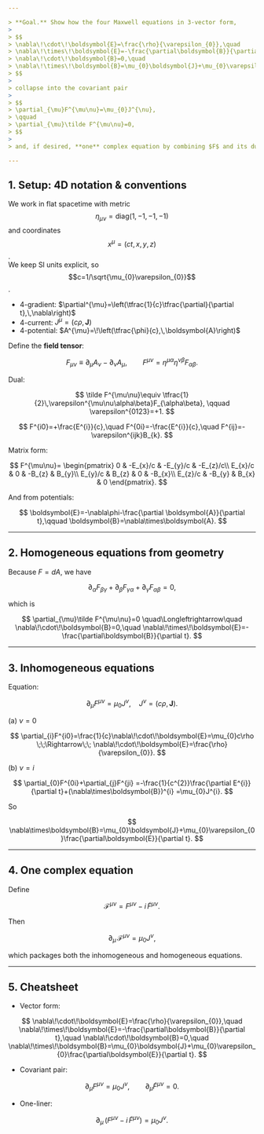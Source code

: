 ```yaml
---

> **Goal.** Show how the four Maxwell equations in 3-vector form,
>
> $$
> \nabla\!\cdot\!\boldsymbol{E}=\frac{\rho}{\varepsilon_{0}},\quad
> \nabla\!\times\!\boldsymbol{E}=-\frac{\partial\boldsymbol{B}}{\partial t},\quad
> \nabla\!\cdot\!\boldsymbol{B}=0,\quad
> \nabla\!\times\!\boldsymbol{B}=\mu_{0}\boldsymbol{J}+\mu_{0}\varepsilon_{0}\frac{\partial\boldsymbol{E}}{\partial t}.
> $$
>
> collapse into the covariant pair
>
> $$
> \partial_{\mu}F^{\mu\nu}=\mu_{0}J^{\nu},
> \qquad
> \partial_{\mu}\tilde F^{\mu\nu}=0,
> $$
>
> and, if desired, **one** complex equation by combining $F$ and its dual.

---
```


## 1. Setup: 4D notation & conventions

We work in flat spacetime with metric $$\eta_{\mu\nu}=\mathrm{diag}(1,-1,-1,-1)$$ and coordinates $$x^{\mu}=(ct,x,y,z)$$.  
We keep SI units explicit, so $$c=1/\sqrt{\mu_{0}\varepsilon_{0}}$$.

- 4-gradient: $\partial^{\mu}=\left(\tfrac{1}{c}\tfrac{\partial}{\partial t},\,\nabla\right)$  
- 4-current: $J^{\mu}=(c\rho,\,\boldsymbol{J})$  
- 4-potential: $A^{\mu}=\!\left(\tfrac{\phi}{c},\,\boldsymbol{A}\right)$  

Define the **field tensor**:

$$
F_{\mu\nu}\equiv \partial_{\mu}A_{\nu}-\partial_{\nu}A_{\mu},\qquad
F^{\mu\nu}=\eta^{\mu\alpha}\eta^{\nu\beta}F_{\alpha\beta}.
$$

Dual:

$$
\tilde F^{\mu\nu}\equiv \tfrac{1}{2}\,\varepsilon^{\mu\nu\alpha\beta}F_{\alpha\beta},
\qquad \varepsilon^{0123}=+1.
$$

$$
F^{i0}=+\frac{E^{i}}{c},\quad F^{0i}=-\frac{E^{i}}{c},\quad
F^{ij}=-\varepsilon^{ijk}B_{k}.
$$

Matrix form:

$$
F^{\mu\nu}=
\begin{pmatrix}
0 & -E_{x}/c & -E_{y}/c & -E_{z}/c\\
E_{x}/c & 0 & -B_{z} & B_{y}\\
E_{y}/c & B_{z} & 0 & -B_{x}\\
E_{z}/c & -B_{y} & B_{x} & 0
\end{pmatrix}.
$$

And from potentials:

$$
\boldsymbol{E}=-\nabla\phi-\frac{\partial \boldsymbol{A}}{\partial t},\qquad
\boldsymbol{B}=\nabla\times\boldsymbol{A}.
$$

---

## 2. Homogeneous equations from geometry

Because $F=dA$, we have

$$
\partial_{\alpha}F_{\beta\gamma}+\partial_{\beta}F_{\gamma\alpha}+\partial_{\gamma}F_{\alpha\beta}=0,
$$

which is

$$
\partial_{\mu}\tilde F^{\mu\nu}=0
\quad\Longleftrightarrow\quad
\nabla\!\cdot\!\boldsymbol{B}=0,\quad
\nabla\!\times\!\boldsymbol{E}=-\frac{\partial\boldsymbol{B}}{\partial t}.
$$

---

## 3. Inhomogeneous equations

Equation:

$$
\partial_{\mu}F^{\mu\nu}=\mu_{0}J^{\nu},\quad J^{\nu}=(c\rho,\boldsymbol{J}).
$$

(a) $\nu=0$

$$
\partial_{i}F^{i0}=\frac{1}{c}\nabla\!\cdot\!\boldsymbol{E}=\mu_{0}c\rho
\;\;\Rightarrow\;\;
\nabla\!\cdot\!\boldsymbol{E}=\frac{\rho}{\varepsilon_{0}}.
$$

(b) $\nu=i$

$$
\partial_{0}F^{0i}+\partial_{j}F^{ji}
=-\frac{1}{c^{2}}\frac{\partial E^{i}}{\partial t}+(\nabla\times\boldsymbol{B})^{i}
=\mu_{0}J^{i}.
$$

So

$$
\nabla\times\boldsymbol{B}=\mu_{0}\boldsymbol{J}+\mu_{0}\varepsilon_{0}\frac{\partial\boldsymbol{E}}{\partial t}.
$$

---

## 4. One complex equation

Define

$$
\mathcal{F}^{\mu\nu}=F^{\mu\nu}-i\,\tilde F^{\mu\nu}.
$$

Then

$$
\partial_{\mu}\,\mathcal{F}^{\mu\nu}=\mu_{0}J^{\nu},
$$

which packages both the inhomogeneous and homogeneous equations.

---

## 5. Cheatsheet

- Vector form:

$$
\nabla\!\cdot\!\boldsymbol{E}=\frac{\rho}{\varepsilon_{0}},\quad
\nabla\!\times\!\boldsymbol{E}=-\frac{\partial\boldsymbol{B}}{\partial t},\quad
\nabla\!\cdot\!\boldsymbol{B}=0,\quad
\nabla\!\times\!\boldsymbol{B}=\mu_{0}\boldsymbol{J}+\mu_{0}\varepsilon_{0}\frac{\partial\boldsymbol{E}}{\partial t}.
$$

- Covariant pair:

$$
\partial_{\mu}F^{\mu\nu}=\mu_{0}J^{\nu},\qquad
\partial_{\mu}\tilde F^{\mu\nu}=0.
$$

- One-liner:

$$
\partial_{\mu}\,(F^{\mu\nu}-i\,\tilde F^{\mu\nu})=\mu_{0}J^{\nu}.
$$
